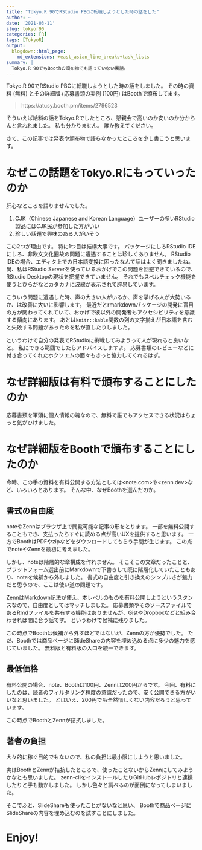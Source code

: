 ```yaml
---
title: "Tokyo.R 90でRStudio PBCに転職しようとした時の話をした"
author: ~
date: '2021-03-11'
slug: tokyor90
categories: [R]
tags: [TokyoR]
output:
  blogdown::html_page:
    md_extensions: +east_asian_line_breaks+task_lists
summary: |
  Tokyo.R 90でもBoothの頒布物でも語っていない裏話。
---
```


Tokyo.R 90でRStudio PBCに転職しようとした時の話をしました。
その時の資料 (無料) とその詳細版+応募書類の実例 (100円) はBoothで頒布してます。

> https://atusy.booth.pm/items/2796523

そういえば給料の話をTokyo.Rでしたところ、懇親会で高いのか安いのか分からんと言われました。
私も分かりません。
誰か教えてください。

さて、この記事では発表や頒布物で語らなかったところを少し書こうと思います。

# なぜこの話題をTokyo.Rにもっていったのか

肝心なところを語りませんでした。

1. CJK（Chinese Japanese and Korean Language）ユーザーの多いRStudio製品にはCJK民が参加した方がいい
1. 珍しい話題で興味のある人がいそう

この2つが理由です。
特に1つ目は結構大事です。
パッケージにしろRStudio IDEにしろ、非欧文文化圏故の問題に遭遇することは珍しくありません。
RStudio IDEの場合、エディタ上での日本語変換に困ったなんて話はよく聞きましたね。
尚、私はRStudio Serverを使っているおかげでこの問題を回避できているので、RStudio Desktopの現状を把握できていません。
それでもスペルチェック機能を使うとひらがなとカタカナに波線が表示されて辟易しています。

こういう問題に遭遇した時、声の大きい人がいるか、声を挙げる人が大勢いるか、は改善に大いに影響します。
最近だとrmarkdownパッケージの開発に盲目の方が関わってくれていて、おかげで彼以外の開発者もアクセシビリティを意識する傾向にあります。
あとは`knitr::kable`関数の列の文字揃えが日本語を含むと失敗する問題があったのを私が直したりしました。

というわけで自分の発表でRStudioに挑戦してみようって人が現れると良いなと。
私にできる範囲でしたらアドバイスしますよ。
応募書類のレビューなどに付き合ってくれたホクソエムの面々もきっと協力してくれるはず。

# なぜ詳細版は有料で頒布することにしたのか

応募書類を筆頭に個人情報の塊なので、無料で誰でもアクセスできる状況はちょっと気がひけました。

# なぜ詳細版をBoothで頒布することにしたのか

今時、この手の資料を有料公開する方法としては<note.com>や<zenn.dev>など、いろいろとあります。
そんな中、なぜBoothを選んだのか。

## 書式の自由度

noteやZennはブラウザ上で閲覧可能な記事の形をとります。
一部を無料公開することもでき、支払ったらすぐに読める点が高いUXを提供すると思います。
一方でBoothはPDFやzipなどをダウンロードしてもらう手間が生じます。
この点でnoteやZennを最初に考えました。

しかし、noteは階層的な章構成を作れません。
そこそこの文章だったことと、プラットフォーム選出前にMarkdownで下書きして既に階層化していたこともあり、noteを候補から外しました。
書式の自由度と引き換えのシンプルさが魅力だと思うので、ここは使い道の問題です。

ZennはMarkdown記法が使え、本レベルのものを有料公開しようというスタンスなので、自由度としてはマッチしました。
応募書類やそのソースファイルであるRmdファイルを共有する機能はありませんが、GistやDropboxなどと組み合わせれば間に合う話です。
というわけで候補に残りました。

この時点でBoothは候補から外すほどではないが、Zennの方が優勢でした。
ただ、Boothでは商品ページにSlideShareの内容を埋め込める点に多少の魅力を感じていました。
無料版と有料版の入口を統一できます。

## 最低価格

有料公開の場合、note、Boothは100円、Zennは200円からです。
今回、有料にしたのは、読者のフィルタリング程度の意識だったので、安く公開できる方がいいなと思いました。
とはいえ、200円でも全然惜しくない内容だろうと思っています。

この時点でBoothとZennが拮抗しました。

## 著者の負担

大々的に稼ぐ目的でもないので、私の負担は最小限にしようと思いました。

実はBoothとZennが拮抗したところで、使ったことないからZennにしてみようかなとも思いました。
zenn-cliをインストールしたりGitHubレポジトリと連携したりと手も動かしました。
しかし色々と調べるのが面倒になってしまいました。

そこでふと、SlideShareも使ったことがないなと思い、
Boothで商品ページにSlideShareの内容を埋め込むのを試すことにしました。

# Enjoy!
